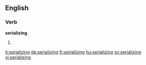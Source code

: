 
==English==

===Verb===
'''serializing'''

# {{present participle of|serialize}}

[[it:serializing]]
[[de:serializing]]
[[fr:serializing]]
[[hu:serializing]]
[[sv:serializing]]
[[vi:serializing]]